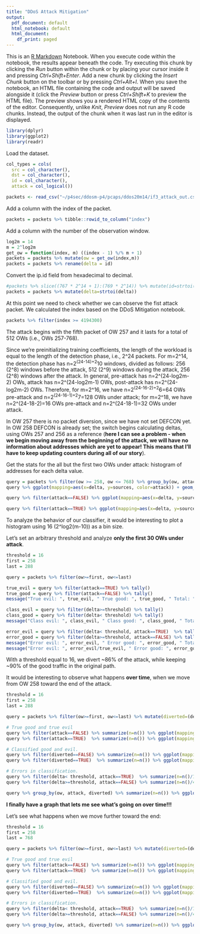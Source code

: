 ```yaml
---
title: "DDoS Attack Mitigation"
output:
  pdf_document: default
  html_notebook: default
  html_document:
    df_print: paged
---
```


This is an [R Markdown](http://rmarkdown.rstudio.com) Notebook. When you execute code within the notebook, the results appear beneath the code. Try executing this chunk by clicking the *Run* button within the chunk or by placing your cursor inside it and pressing *Ctrl+Shift+Enter*. Add a new chunk by clicking the *Insert Chunk* button on the toolbar or by pressing *Ctrl+Alt+I*. When you save the notebook, an HTML file containing the code and output will be saved alongside it (click the *Preview* button or press *Ctrl+Shift+K* to preview the HTML file). The preview shows you a rendered HTML copy of the contents of the editor. Consequently, unlike *Knit*, *Preview* does not run any R code chunks. Instead, the output of the chunk when it was last run in the editor is displayed.

```r
library(dplyr)
library(ggplot2)
library(readr)
```

Load the dataset.

```r
col_types = cols(
  src = col_character(),
  dst = col_character(),
  id = col_character(),
  attack = col_logical())

packets <- read_csv("~/p4sec/ddosm-p4/pcaps/ddos20m14/if3_attack_out.csv", col_types = col_types)
```

Add a column with the index of the packet.

```r
packets = packets %>% tibble::rowid_to_column("index")
```

Add a column with the number of the observation window.

```r
log2m = 14
m = 2^log2m
get_ow = function(index, m) ((index - 1) %/% m + 1)
packets = packets %>% mutate(ow = get_ow(index,m)) 
packets = packets %>% rename(delta = id)
```

Convert the ip.id field from hexadecimal to decimal. 

```r
#packets %>% slice((767 * 2^14 + 1):(769 * 2^14)) %>% mutate(id=strtoi(id))
packets = packets %>% mutate(delta=strtoi(delta))
```

At this point we need to check whether we can observe the fist attack packet. 
We calculated the index based on the DDoS Mitigation notebook.

```r
packets %>% filter(index >= 4194300) 
```

The attack begins with the fifth packet of OW 257 and it lasts for a total of 512 OWs (i.e., OWs 257-768). 

Since we're preinitializing training coefficients, the length of the workload is equal to the length of the detection phase, i.e., 2^24 packets. For m=2^14, the detection phase has n=2^(24-14)=2^10 windows, divided as follows: 256 (2^8) windows before the attack, 512 (2^9) windows during the attack, 256 (2^8) windows after the attack. In general, pre-attack has n=2^(24-log2m-2) OWs, attack has n=2^(24-log2m-1) OWs, post-attack has n=2^(24-log2m-2) OWs. Therefore, for m=2^16, we have n=2^(24-16-2)=2^6=64 OWs pre-attack and n=2^(24-16-1)=2^7=128 OWs under attack; for m=2^18, we have n=2^(24-18-2)=16 OWs pre-attack and n=2^(24-18-1)=32 OWs under attack. 

In OW 257 there is no packet diversion, since we have not set DEFCON yet. In OW 258 DEFCON is already set; the switch begins calculating deltas, using OWs 257 and 256 as a reference (**here I can see a problem - when we begin moving away from the beginning of the attack, we will have no information about addresses which are yet to appear! This means that I'll have to keep updating counters during all of our story**).

Get the stats for the all but the first two OWs under attack: histogram of addresses for each delta value. 

```r
query = packets %>% filter(ow >= 258, ow <= 768) %>% group_by(ow, attack, delta) %>% summarize(sources=n_distinct(src)) 
query %>% ggplot(mapping=aes(x=delta, y=sources, color=attack)) + geom_line() # + coord_cartesian(xlim=c(0,1500),ylim=c(0,4000))
```



```r
query %>% filter(attack==FALSE) %>% ggplot(mapping=aes(x=delta, y=sources, color=attack)) + geom_point() + coord_cartesian(xlim=c(0,1500),ylim=c(0,4000))
```

```r
query %>% filter(attack==TRUE) %>% ggplot(mapping=aes(x=delta, y=sources, color=attack)) + geom_point() + coord_cartesian(xlim=c(0,1500),ylim=c(0,4000))
```

To analyze the behavior of our classifier, it would be interesting to plot a histogram using 16 (2^log2(m-10)) as a bin size.

Let's set an arbitrary threshold and analyze **only the first 30 OWs under attack**.

```r
threshold = 16
first = 258
last = 288

query = packets %>% filter(ow>=first, ow<=last)

true_evil = query %>% filter(attack==TRUE) %>% tally()
true_good = query %>% filter(attack==FALSE) %>% tally()
message("True evil: ", true_evil, " True good: ", true_good, " Total: ", true_evil + true_good)

class_evil = query %>% filter(delta>=threshold) %>% tally() 
class_good = query %>% filter(delta< threshold) %>% tally() 
message("Class evil: ", class_evil, " Class good: ", class_good, " Total: ", class_evil + class_good)

error_evil = query %>% filter(delta< threshold, attack==TRUE)  %>% tally() 
error_good = query %>% filter(delta>=threshold, attack==FALSE) %>% tally() 
message("Error evil: ", error_evil, " Error good: ", error_good, " Total: ", error_evil + error_good)
message("Error evil: ", error_evil/true_evil, " Error good: ", error_good/true_good)


```

With a threshold equal to 16, we divert ~86% of the attack, while keeping ~90% of the good traffic in the original path. 

It would be interesting to observe what happens **over time**, when we move from OW 258 toward the end of the attack. 

```r
threshold = 16
first = 258
last = 288

query = packets %>% filter(ow>=first, ow<=last) %>% mutate(diverted=(delta>=threshold)) %>% group_by(ow)

# True good and true evil
query %>% filter(attack==FALSE) %>% summarize(n=n()) %>% ggplot(mapping=aes(x=ow,y=n)) + geom_point()
query %>% filter(attack==TRUE)  %>% summarize(n=n()) %>% ggplot(mapping=aes(x=ow,y=n)) + geom_point()

# Classified good and evil.
query %>% filter(diverted==FALSE) %>% summarize(n=n()) %>% ggplot(mapping=aes(x=ow,y=n)) + geom_point()
query %>% filter(diverted==TRUE)  %>% summarize(n=n()) %>% ggplot(mapping=aes(x=ow,y=n)) + geom_point()

# Errors in classification. 
query %>% filter(delta< threshold, attack==TRUE)  %>% summarize(n=n()/101662) %>% ggplot(mapping=aes(x=ow,y=n)) + geom_point() + ggtitle("False Negatives")
query %>% filter(delta>=threshold, attack==FALSE) %>% summarize(n=n()/406242) %>% ggplot(mapping=aes(x=ow,y=n)) + geom_point() + ggtitle("False Positives")

query %>% group_by(ow, attack, diverted) %>% summarize(n=n()) %>% ggplot(mapping=aes(x=ow,y=n,color=attack,shape=diverted)) + geom_point() 

```

**I finally have a graph that lets me see what's going on over time!!!**

Let's see what happens when we move further toward the end:

```r
threshold = 16
first = 258
last = 768

query = packets %>% filter(ow>=first, ow<=last) %>% mutate(diverted=(delta>=threshold)) %>% group_by(ow)

# True good and true evil
query %>% filter(attack==FALSE) %>% summarize(n=n()) %>% ggplot(mapping=aes(x=ow,y=n)) + geom_point() + ggtitle("True Good")
query %>% filter(attack==TRUE)  %>% summarize(n=n()) %>% ggplot(mapping=aes(x=ow,y=n)) + geom_point() + ggtitle("True Evil")

# Classified good and evil.
query %>% filter(diverted==FALSE) %>% summarize(n=n()) %>% ggplot(mapping=aes(x=ow,y=n)) + geom_point() + ggtitle("Diverted")
query %>% filter(diverted==TRUE)  %>% summarize(n=n()) %>% ggplot(mapping=aes(x=ow,y=n)) + geom_point() + ggtitle("Forwarded")

# Errors in classification. 
query %>% filter(delta< threshold, attack==TRUE)  %>% summarize(n=n()/101662) %>% ggplot(mapping=aes(x=ow,y=n)) + geom_point() + ggtitle("False Negatives")
query %>% filter(delta>=threshold, attack==FALSE) %>% summarize(n=n()/406242) %>% ggplot(mapping=aes(x=ow,y=n)) + geom_point() + ggtitle("False Positives")

query %>% group_by(ow, attack, diverted) %>% summarize(n=n()) %>% ggplot(mapping=aes(x=ow-258,y=n,color=attack,shape=diverted)) + geom_point(position="jitter") + theme_classic() + coord_cartesian(ylim=c(0,12500)) + scale_x_continuous(expand=expand_scale(add=0)) + scale_y_continuous(expand=expand_scale(add=0))

```
